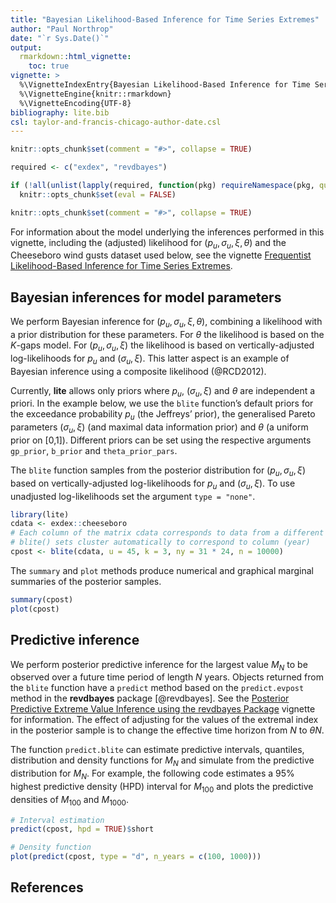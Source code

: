 ---
title: "Bayesian Likelihood-Based Inference for Time Series Extremes"
author: "Paul Northrop"
date: "`r Sys.Date()`"
output: 
  rmarkdown::html_vignette:
    toc: true
vignette: >
  %\VignetteIndexEntry{Bayesian Likelihood-Based Inference for Time Series Extremes}
  %\VignetteEngine{knitr::rmarkdown}
  %\VignetteEncoding{UTF-8}
bibliography: lite.bib
csl: taylor-and-francis-chicago-author-date.csl
---

```{r, include = FALSE}
knitr::opts_chunk$set(comment = "#>", collapse = TRUE)

required <- c("exdex", "revdbayes")

if (!all(unlist(lapply(required, function(pkg) requireNamespace(pkg, quietly = TRUE)))))
  knitr::opts_chunk$set(eval = FALSE)
```

```{r, include = FALSE}
knitr::opts_chunk$set(comment = "#>", collapse = TRUE)
```

For information about the model underlying the inferences performed in this vignette, including the (adjusted) likelihood for $(p_u, \sigma_u, \xi, \theta)$ and the Cheeseboro wind gusts dataset used below, see the vignette [Frequentist Likelihood-Based Inference for Time Series Extremes](lite-1-frequentist.html). 

## Bayesian inferences for model parameters

We perform Bayesian inference for $(p_u, \sigma_u, \xi, \theta)$, combining a likelihood with a prior distribution for these parameters. For $\theta$ the likelihood is based on the $K$-gaps model. For $(p_u, \sigma_u, \xi)$ the likelihood is based on vertically-adjusted log-likelihoods for $p_u$ and  $(\sigma_u, \xi)$.  This latter aspect is an example of Bayesian inference using a composite likelihood (@RCD2012).  

Currently, **lite** allows only priors where $p_u$, $(\sigma_u, \xi$) and $\theta$ are independent a priori.  In the example below, we use the `blite` function's default priors for the exceedance probability $p_u$ (the Jeffreys' prior), the generalised Pareto parameters $(\sigma_u, \xi)$ (and maximal data information prior) and $\theta$ (a uniform prior on [0,1]).  Different priors can be set using the respective arguments `gp_prior`, `b_prior` and `theta_prior_pars`.

The `blite` function samples from the posterior distribution for $(p_u, \sigma_u, \xi)$ based on vertically-adjusted log-likelihoods for $p_u$ and $(\sigma_u, \xi)$.  To use unadjusted log-likelihoods set the argument `type = "none"`.

```{r cheeseboro}
library(lite)
cdata <- exdex::cheeseboro
# Each column of the matrix cdata corresponds to data from a different year
# blite() sets cluster automatically to correspond to column (year)
cpost <- blite(cdata, u = 45, k = 3, ny = 31 * 24, n = 10000)
```

The `summary` and `plot` methods produce numerical and graphical marginal summaries of the posterior samples.

```{r vertical, fig.width = 7, fig.height = 5, message = FALSE}
summary(cpost)
plot(cpost)
```

## Predictive inference

We perform posterior predictive inference for the largest value $M_N$ to be observed over a future time period of length $N$ years.  Objects returned from the `blite` function have a `predict` method based on the `predict.evpost` method in the **revdbayes** package [@revdbayes]. See the [Posterior Predictive Extreme Value Inference using the revdbayes Package](https://cran.r-project.org/package=revdbayes) vignette for information. The effect of adjusting for the values of the extremal index \eqn{\theta} in the posterior sample is to change the effective time horizon from $N$ to $\theta N$. 

The function `predict.blite` can estimate predictive intervals, quantiles, distribution and density functions for $M_N$ and simulate from the predictive distribution for $M_N$.  For example, the following code estimates a 95\% highest predictive density (HPD) interval for $M_{100}$ and plots the predictive densities of $M_{100}$ and $M_{1000}$.

```{r predinterval}
# Interval estimation
predict(cpost, hpd = TRUE)$short
```

```{r preddensity, fig.width = 7, fig.height = 5, message = FALSE}
# Density function
plot(predict(cpost, type = "d", n_years = c(100, 1000)))
```

## References

<script type="text/x-mathjax-config">
   MathJax.Hub.Config({  "HTML-CSS": { minScaleAdjust: 125, availableFonts: [] }  });
</script>
